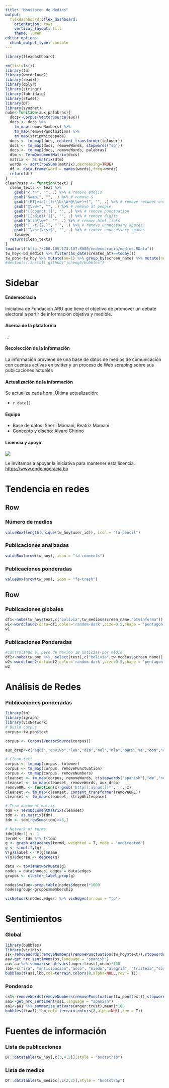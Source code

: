 ```yaml
---
title: "Monitoreo de Medios"
output: 
  flexdashboard::flex_dashboard:
    orientation: rows
    vertical_layout: fill
    theme: lumen
editor_options: 
  chunk_output_type: console
---
```


```r
library(flexdashboard)
```

```r
rm(list=ls())
library(tm)
library(wordcloud2)
library(readxl)
library(dplyr)
library(stringr)
library(lubridate)
library(rtweet)
library(DT)
library(syuzhet)
nube<-function(aux,palabras){
  docs<-Corpus(VectorSource(aux))
  docs <- docs %>%
    tm_map(removeNumbers) %>%
    tm_map(removePunctuation) %>%
    tm_map(stripWhitespace)
  docs <- tm_map(docs, content_transformer(tolower))
  docs <- tm_map(docs, removeWords, stopwords("sp"))
  docs <- tm_map(docs, removeWords, palabras)
  dtm <- TermDocumentMatrix(docs) 
  matrix <- as.matrix(dtm) 
  words <- sort(rowSums(matrix),decreasing=TRUE) 
  df <- data.frame(word = names(words),freq=words)    
  return(df)
}
cleanPosts <- function(text) {
  clean_texts <- text %>%
    gsub("<.*>", "", .) %>% # remove emojis
    gsub("&amp;", "", .) %>% # remove &
    gsub("(RT|via)((?:\\b\\W*@\\w+)+)", "", .) %>% # remove retweet entities
    gsub("@\\w+", "", .) %>% # remove at people
    gsub("[[:punct:]]", "", .) %>% # remove punctuation
    gsub("[[:digit:]]", "", .) %>% # remove digits
    gsub("http\\w+", "", .) %>% # remove html links
    gsub("[ \t]{2,}", " ", .) %>% # remove unnecessary spaces
    gsub("^\\s+|\\s+$", "", .) %>% # remove unnecessary spaces
    tolower
  return(clean_texts)
}
load(url("http://200.105.173.107:8080/endemocracia/medios.RData"))
tw_hoy<-bd_medios %>% filter(as_date(created_at)==today())
tw_pon<-tw_hoy %>% mutate(nn=1) %>% group_by(screen_name) %>% mutate(nn=cumsum(nn)) %>% filter(nn<=10)
#devtools::install_github("jcheng5/bubbles")
```

Sidebar {.sidebar}
================================================

#### **Endemocracia**

Iniciativa de Fundación ARU que tiene el objetivo de promover un debate electoral a partir de información objetiva y medible.

#### **Acerca de la plataforma**

...

#### **Recolección de la información**

La información proviene de una base de datos de medios de comunicación con cuentas activas en twitter y un proceso de Web scraping sobre sus publicaciones actuales

#### **Actualización de la información**

Se actualiza cada hora. Última actualización:

  * `r date()`

#### **Equipo**

  * Base de datos: Sherli Mamani, Beatriz Mamani
  * Concepto y diseño: Alvaro Chirino

#### **Licencia y apoyo**

![](https://www.upo.es/biblioteca/servicios/pubdig/propiedadintelectual/tutoriales/derechos_autor/images/pic035.png)

Le invitamos a apoyar la iniciativa para mantener esta licencia. <https://www.endemocracia.bo>

# Tendencia en redes

Row
-----------------------------------------------------------------------

### Número de medios

```r
valueBox(length(unique(tw_hoy$user_id)), icon = "fa-pencil")
```

### Publicaciones analizadas

```r
valueBox(nrow(tw_hoy), icon = "fa-comments")
```

### Publicaciones ponderadas

```r
valueBox(nrow(tw_pon), icon = "fa-trash")
```

Row
-----------------------------------------------------------------------

### Publicaciones globales

```r
df1<-nube(tw_hoy$text,c("bolivia",tw_medios$screen_name,"btvinforma"))
w1<-wordcloud2(data=df1,color='random-dark',size=0.5,shape = 'pentagon')
w1
```

### Publicaciones Ponderadas

```r
#controlando el peso de máximo 10 noticias por medio
df2<-nube(tw_pon %>%  select(text),c("bolivia",tw_medios$screen_name))
w2<-wordcloud2(data=df2,color='random-dark',size=0.5,shape = 'pentagon')
w2
```

# Análisis de Redes

### Publicaciones ponderadas

```r
library(tm)
library(igraph)
library(visNetwork) 
# Build corpus
corpus<-tw_pon$text

corpus <- Corpus(VectorSource(corpus))

aux_drop<-c("aquí","envivo","lea","día","nel","nla","𝐩𝐚𝐫𝐚","𝐥𝐚","𝐜𝐨𝐧","👉","𝐚","𝐞𝐥","piedrapapelytinta","streaminglarazón","𝐲","🔴","<U+0001F534>")

# Clean text
corpus <- tm_map(corpus, tolower)
corpus <- tm_map(corpus, removePunctuation)
corpus <- tm_map(corpus, removeNumbers)
cleanset <- tm_map(corpus, removeWords, c(stopwords('spanish'),"𝐝𝐞","nota"))
cleanset <- tm_map(cleanset, removeWords, aux_drop)
removeURL <- function(x) gsub('http[[:alnum:]]*', '', x)
cleanset <- tm_map(cleanset, content_transformer(removeURL))
cleanset <- tm_map(cleanset, stripWhitespace)

# Term document matrix
tdm <- TermDocumentMatrix(cleanset)
tdm <- as.matrix(tdm)
tdm <- tdm[rowSums(tdm)>=6,]

# Network of terms
tdm[tdm>1] <- 1
termM <- tdm %*% t(tdm)
g <- graph.adjacency(termM, weighted = T, mode = 'undirected')
g <- simplify(g)
V(g)$label <- V(g)$name
V(g)$degree <- degree(g)

data <- toVisNetworkData(g)
nodes = data$nodes; edges = data$edges
grupos <- cluster_label_prop(g)

nodes$value<-prop.table(nodes$degree)*1000
nodes$group<-grupos$membership

visNetwork(nodes,edges) %>% visEdges(arrows = "to")
```

# Sentimientos

### Global

```r
library(bubbles)
library(viridis) 
ss<-removeWords(removeNumbers(removePunctuation(tw_hoy$text)),stopwords("spanish"))
aa<-get_nrc_sentiment(ss,language = "spanish")
aa<-aa %>% summarise_at(vars(anger:trust),mean)*100
lbb<-c("ira", "anticipación","asco", "miedo","alegría", "tristeza","sorpresa", "confianza")
bubbles(t(aa),lbb,col=terrain.colors(8,alpha=NULL,rev = T))
```

### Ponderado

```r
ss1<-removeWords(removeNumbers(removePunctuation(tw_pon$text)),stopwords("spanish"))
aa1<-get_nrc_sentiment(ss1,language = "spanish")
aa1<-aa1 %>% summarise_at(vars(anger:trust),mean)*100
bubbles(t(aa1),lbb,col= terrain.colors(8,alpha=NULL,rev = T))
```

# Fuentes de información

### Lista de publicaciones

```r
DT::datatable(tw_hoy[,c(3,4,5)],style = "bootstrap")
```

### Lista de medios

```r
DT::datatable(tw_medios[,c(2,3)],style = "bootstrap")
```
